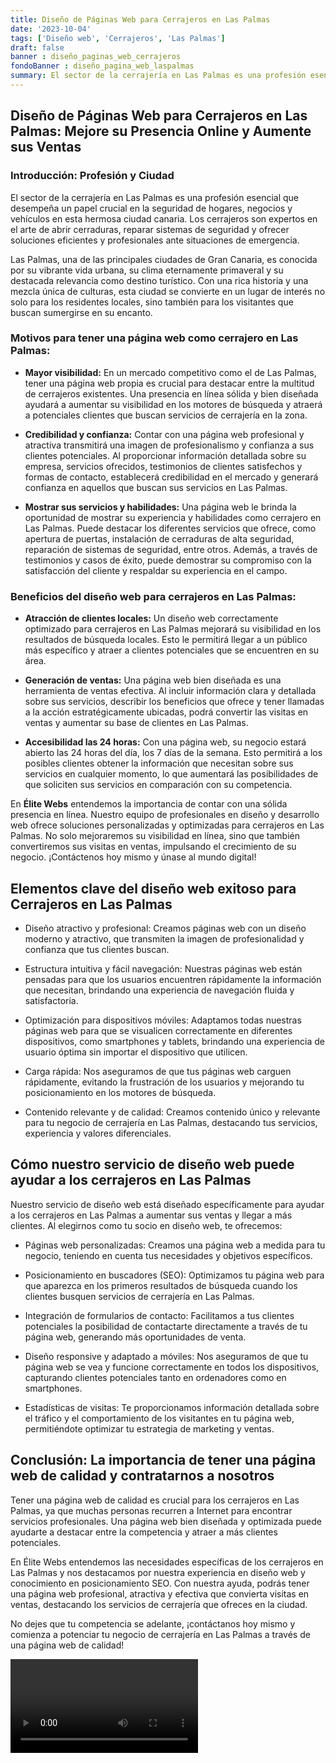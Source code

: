 ```yaml
---
title: Diseño de Páginas Web para Cerrajeros en Las Palmas
date: '2023-10-04'
tags: ['Diseño web', 'Cerrajeros', 'Las Palmas']
draft: false
banner : diseño_paginas_web_cerrajeros
fondoBanner : diseño_pagina_web_laspalmas
summary: El sector de la cerrajería en Las Palmas es una profesión esencial que desempeña un papel crucial en la seguridad de hogares, negocios y vehículos en esta hermosa ciudad canaria. Los cerrajeros son expertos en el arte de abrir cerraduras, reparar sistemas de seguridad y ofrecer soluciones eficientes y profesionales ante situaciones de emergencia.
---
```


## **Diseño de Páginas Web para Cerrajeros en Las Palmas: Mejore su Presencia Online y Aumente sus Ventas**

### **Introducción: Profesión y Ciudad**

El sector de la cerrajería en Las Palmas es una profesión esencial que desempeña un papel crucial en la seguridad de hogares, negocios y vehículos en esta hermosa ciudad canaria. Los cerrajeros son expertos en el arte de abrir cerraduras, reparar sistemas de seguridad y ofrecer soluciones eficientes y profesionales ante situaciones de emergencia.

Las Palmas, una de las principales ciudades de Gran Canaria, es conocida por su vibrante vida urbana, su clima eternamente primaveral y su destacada relevancia como destino turístico. Con una rica historia y una mezcla única de culturas, esta ciudad se convierte en un lugar de interés no solo para los residentes locales, sino también para los visitantes que buscan sumergirse en su encanto.

### **Motivos para tener una página web como cerrajero en Las Palmas:**

- **Mayor visibilidad:** En un mercado competitivo como el de Las Palmas, tener una página web propia es crucial para destacar entre la multitud de cerrajeros existentes. Una presencia en línea sólida y bien diseñada ayudará a aumentar su visibilidad en los motores de búsqueda y atraerá a potenciales clientes que buscan servicios de cerrajería en la zona.

- **Credibilidad y confianza:** Contar con una página web profesional y atractiva transmitirá una imagen de profesionalismo y confianza a sus clientes potenciales. Al proporcionar información detallada sobre su empresa, servicios ofrecidos, testimonios de clientes satisfechos y formas de contacto, establecerá credibilidad en el mercado y generará confianza en aquellos que buscan sus servicios en Las Palmas.

- **Mostrar sus servicios y habilidades:** Una página web le brinda la oportunidad de mostrar su experiencia y habilidades como cerrajero en Las Palmas. Puede destacar los diferentes servicios que ofrece, como apertura de puertas, instalación de cerraduras de alta seguridad, reparación de sistemas de seguridad, entre otros. Además, a través de testimonios y casos de éxito, puede demostrar su compromiso con la satisfacción del cliente y respaldar su experiencia en el campo.

### **Beneficios del diseño web para cerrajeros en Las Palmas:**

- **Atracción de clientes locales:** Un diseño web correctamente optimizado para cerrajeros en Las Palmas mejorará su visibilidad en los resultados de búsqueda locales. Esto le permitirá llegar a un público más específico y atraer a clientes potenciales que se encuentren en su área.

- **Generación de ventas:** Una página web bien diseñada es una herramienta de ventas efectiva. Al incluir información clara y detallada sobre sus servicios, describir los beneficios que ofrece y tener llamadas a la acción estratégicamente ubicadas, podrá convertir las visitas en ventas y aumentar su base de clientes en Las Palmas.

- **Accesibilidad las 24 horas:** Con una página web, su negocio estará abierto las 24 horas del día, los 7 días de la semana. Esto permitirá a los posibles clientes obtener la información que necesitan sobre sus servicios en cualquier momento, lo que aumentará las posibilidades de que soliciten sus servicios en comparación con su competencia.

En **Élite Webs** entendemos la importancia de contar con una sólida presencia en línea. Nuestro equipo de profesionales en diseño y desarrollo web ofrece soluciones personalizadas y optimizadas para cerrajeros en Las Palmas. No solo mejoraremos su visibilidad en línea, sino que también convertiremos sus visitas en ventas, impulsando el crecimiento de su negocio. ¡Contáctenos hoy mismo y únase al mundo digital!

<GifSeo />

<Cta />

## Elementos clave del diseño web exitoso para Cerrajeros en Las Palmas

- Diseño atractivo y profesional: Creamos páginas web con un diseño moderno y atractivo, que transmiten la imagen de profesionalidad y confianza que tus clientes buscan.

- Estructura intuitiva y fácil navegación: Nuestras páginas web están pensadas para que los usuarios encuentren rápidamente la información que necesitan, brindando una experiencia de navegación fluida y satisfactoria.

- Optimización para dispositivos móviles: Adaptamos todas nuestras páginas web para que se visualicen correctamente en diferentes dispositivos, como smartphones y tablets, brindando una experiencia de usuario óptima sin importar el dispositivo que utilicen.

- Carga rápida: Nos aseguramos de que tus páginas web carguen rápidamente, evitando la frustración de los usuarios y mejorando tu posicionamiento en los motores de búsqueda.

- Contenido relevante y de calidad: Creamos contenido único y relevante para tu negocio de cerrajería en Las Palmas, destacando tus servicios, experiencia y valores diferenciales.

## Cómo nuestro servicio de diseño web puede ayudar a los cerrajeros en Las Palmas

Nuestro servicio de diseño web está diseñado específicamente para ayudar a los cerrajeros en Las Palmas a aumentar sus ventas y llegar a más clientes. Al elegirnos como tu socio en diseño web, te ofrecemos:

- Páginas web personalizadas: Creamos una página web a medida para tu negocio, teniendo en cuenta tus necesidades y objetivos específicos.

- Posicionamiento en buscadores (SEO): Optimizamos tu página web para que aparezca en los primeros resultados de búsqueda cuando los clientes busquen servicios de cerrajería en Las Palmas.

- Integración de formularios de contacto: Facilitamos a tus clientes potenciales la posibilidad de contactarte directamente a través de tu página web, generando más oportunidades de venta.

- Diseño responsive y adaptado a móviles: Nos aseguramos de que tu página web se vea y funcione correctamente en todos los dispositivos, capturando clientes potenciales tanto en ordenadores como en smartphones.

- Estadísticas de visitas: Te proporcionamos información detallada sobre el tráfico y el comportamiento de los visitantes en tu página web, permitiéndote optimizar tu estrategia de marketing y ventas.

## Conclusión: La importancia de tener una página web de calidad y contratarnos a nosotros

Tener una página web de calidad es crucial para los cerrajeros en Las Palmas, ya que muchas personas recurren a Internet para encontrar servicios profesionales. Una página web bien diseñada y optimizada puede ayudarte a destacar entre la competencia y atraer a más clientes potenciales.

En Élite Webs entendemos las necesidades específicas de los cerrajeros en Las Palmas y nos destacamos por nuestra experiencia en diseño web y conocimiento en posicionamiento SEO. Con nuestra ayuda, podrás tener una página web profesional, atractiva y efectiva que convierta visitas en ventas, destacando los servicios de cerrajería que ofreces en la ciudad.

No dejes que tu competencia se adelante, ¡contáctanos hoy mismo y comienza a potenciar tu negocio de cerrajería en Las Palmas a través de una página web de calidad!

<Video />

<CtaBot job='Cerrajeros' city='Las Palmas'/>

<Gmaps query='Las Palmas+españa+maps' />